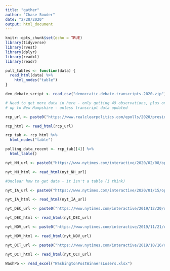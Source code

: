 ```yaml
---
title: "gather"
author: "Chase Souder"
date: "2/28/2020"
output: html_document
---
```


```r
knitr::opts_chunk$set(echo = TRUE)
library(tidyverse)
library(rvest)
library(dplyr)
library(readxl)
library(readr)
```

```r

pull_tables <- function(data) {
  read_html(data) %>%
    html_nodes("table")
}  

```

```r

dem_debate_script <- read_csv("democratic-debate-transcripts-2020.zip")

```

```r

# Need to get more data in here - only getting 49 observations, plus only need 
# up to New Hampshire - unless transcript data updated

rcp_url <- paste0("https://www.realclearpolitics.com/epolls/2020/president/us/2020_democratic_presidential_nomination-6730.html#polls")

rcp_html <- read_html(rcp_url)

rcp_tab <- rcp_html %>%
  html_nodes("table")

polling_data_recent <- rcp_tab[[4]] %>%
  html_table()

```

```r

nyt_NH_url <- paste0("https://www.nytimes.com/interactive/2020/02/08/opinion/who-won-democratic-debate.html")

nyt_NH_html <- read_html(nyt_NH_url)

#Unclear how to get data - it isn't a table (I think)
```

```r

nyt_IA_url <- paste0("https://www.nytimes.com/interactive/2020/01/15/opinion/democratic-debate-who-won.html")

nyt_IA_html <- read_html(nyt_IA_url)

```

```r

nyt_DEC_url <- paste0("https://www.nytimes.com/interactive/2019/12/20/opinion/debate-winner-losers.html")

nyt_DEC_html <- read_html(nyt_DEC_url)

```

```r

nyt_NOV_url <- paste0("https://www.nytimes.com/interactive/2019/11/21/opinion/debate-winners-losers.html")

nyt_NOV_html <- read_html(nyt_NOV_url)

```

```r

nyt_OCT_url <- paste0("https://www.nytimes.com/interactive/2019/10/16/opinion/debate-winners.html")

nyt_OCT_html <- read_html(nyt_OCT_url)
```

```r

WashPo <- read_excel("WashingtonPostWinnersLosers.xlsx")



```